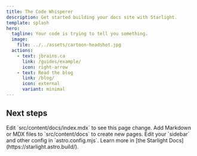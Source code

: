 ```yaml
---
title: The Code Whisperer
description: Get started building your docs site with Starlight.
template: splash
hero:
  tagline: Your code is trying to tell you something.
  image:
    file: ../../assets/cartoon-headshot.jpg
  actions:
    - text: jbrains.ca
      link: /guides/example/
      icon: right-arrow
    - text: Read the blog
      link: /blog/
      icon: external
      variant: minimal
---
```



## Next steps

<CardGrid stagger>
	<Card title="Update content" icon="pencil">
		Edit `src/content/docs/index.mdx` to see this page change.
	</Card>
	<Card title="Add new content" icon="add-document">
		Add Markdown or MDX files to `src/content/docs` to create new pages.
	</Card>
	<Card title="Configure your site" icon="setting">
		Edit your `sidebar` and other config in `astro.config.mjs`.
	</Card>
	<Card title="Read the docs" icon="open-book">
		Learn more in [the Starlight Docs](https://starlight.astro.build/).
	</Card>
</CardGrid>

